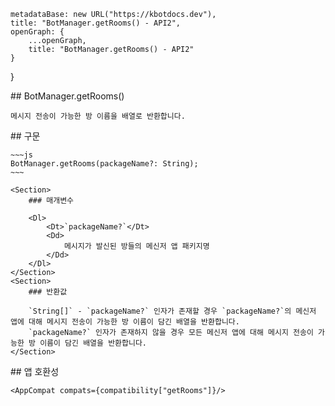 
    metadataBase: new URL("https://kbotdocs.dev"),
    title: "BotManager.getRooms() - API2",
    openGraph: {
        ...openGraph,
        title: "BotManager.getRooms() - API2"
    }
}

<Section>
    ## BotManager.getRooms()

    메시지 전송이 가능한 방 이름을 배열로 반환합니다.
</Section>
<Section>
    ## 구문

    ~~~js
    BotManager.getRooms(packageName?: String);
    ~~~

    <Section>
        ### 매개변수

        <Dl>
            <Dt>`packageName?`</Dt>
            <Dd>
                메시지가 발신된 방들의 메신저 앱 패키지명
            </Dd>
        </Dl>
    </Section>
    <Section>
        ### 반환값

        `String[]` - `packageName?` 인자가 존재할 경우 `packageName?`의 메신저 앱에 대해 메시지 전송이 가능한 방 이름이 담긴 배열을 반환합니다.
        `packageName?` 인자가 존재하지 않을 경우 모든 메신저 앱에 대해 메시지 전송이 가능한 방 이름이 담긴 배열을 반환합니다.
    </Section>
</Section>
<Section>
    ## 앱 호환성

    <AppCompat compats={compatibility["getRooms"]}/>
</Section>